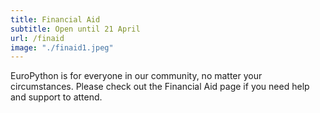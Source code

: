 ```yaml
---
title: Financial Aid
subtitle: Open until 21 April
url: /finaid
image: "./finaid1.jpeg"
---
```

EuroPython is for everyone in our community, no matter your circumstances.
Please check out the Financial Aid page if you need help and support to attend.
